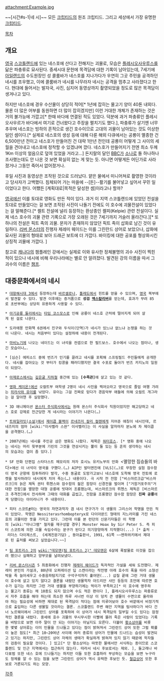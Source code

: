 attachment:Example.jpg

~~[시간#s-1|네 시]~~
모든 [[크립티드]]의 원조 크립티드. 그리고 세상에서 가장 유명한 [[크립티드]].

[[목차]]

== 개요 ==
[[영국]] [[스코틀랜드]]에 있는 네스호에 산다고 전해지는 괴물로, 모습은 [[플레시오사우루스]]를 닮은 파충류로 묘사된다. 중세시대 문헌에 목격담에 대한 기록이 남아있는데, 7세기에 [[아일랜드]]의 수도원장인 성 콜룸바가 네스호를 지나가다가 우연히 그곳 주민을 공격하던 네시를 조우했고, 이에 콜룸바가 네시를 나무라자 네시는 공격을 멈추고 사라졌다고 한다. 현대에 들어서는 발자국, 사진, 심지어 동영상까지 촬영되었을 정도로 많은 목격담이 생겨나고 있다.

하지만 네스호에 경우 수산물이 상당히 적어[* 1년에 잡히는 물고기 양이 40톤 내외다. 물론 더 많은 어부를 동원하면 더 많이 잡히겠지만] 이런 거대한 개체가 존재하는 것은 거의 불가능에 가깝고[* 한때 바다에 연결된 적도 있었다. 덕분에 과거 파충류인 플레시오사우르가 바다에서 여기로 건너왔다고 주장을 펼치기도 했다.], 파충류가 살기엔 너무 추우며 네스호는 빙하의 흔적으로 생긴 호수이므로 고대의 괴물이 남아있는 것도 이상한 일인 셈이다.[* 실제로 네스호의 생성 등에 대해 다룬 해외 다큐에서는 공룡이 멸종한 건 6,500만년 전이고 네스호가 만들어진 건 대략 1만년 전인데 공룡이 어떻게 그 사이의 세월을 견뎌내고 네스호에 정착할 수 있겠냐며 깠다. 네스호가 만들어지기 전엔 최소 두께 1Km 이상의 얼음으로 덮여 있었을 거라고...] 돈지랄의 달인 [[BBC]]가 [[소나]]로 돌 하나하나 조사했는데도 안 나온 것 보면 확실히 없는 게 맞는 듯. 아니면 어떻게든 어딘가로 사라졌거나 그동안 죽어서 없어졌거나.

후일 사진과 동영상은 조작된 것으로 드러났다. 얕은 물에서 미니어쳐로 촬영한 것이라고 당사자가 고백했다. 침체되어 가는 마을에 --[돈]--활기를 불어넣고 싶어서 꾸민 일이었다고 한다. 어쨌든 [계획대로|목적은 달성한 셈]이라고나 할까?

[[영국]]에선 이를 토대로 영화도 만든 적이 있다. 과거 이 지역 스코틀랜드에 있었던 전설을 토대로 만들었다는 걸 보면 조작된 사진이 나돌기 전에도 이 호수에 괴물전설이 있었다는 걸 말해준다.[* 켈트 전설에 널리 등장하는 환상종인 켈피(Kelpie) 관련 전설이다. 실제 네스 호수의 괴물 관련 기록으로 가장 오래된 것은 7세기까지 거슬러 올라간다.][* 또 하나의 전설은 픽트 족의 괴물. 문자가 존재하지 않았던 픽트 족이 삽화로 남긴 것이 유일하다. [[리버 몬스터]]의 진행자 제레미 웨이드는 이를 그린란드 상어로 보았으나, 삽화에 묘사된 괴물의 형태로 보아 드래곤 보트에 더 가깝다. 바이킹에 대한 공포를 형상화시킨 상징적 괴물에 가깝다. ]

참고로 [[캐나다]]의 챔플레인 강에서는 실제로 이와 유사한 정체불명의 괴수 사진이 찍힌 적이 있으나 네시에 비해 우리나라에는 별로 안 알려졌다. 발견된 강의 이름을 따서 그 괴수의 이름은 [[챔프]].

== 대중문화에서의 네시 ==
 * [[대항해시대 3]]에서 등장하는데 [[바르셀로나]], [[톨레도]]에서 힌트를 얻을 수 있으며, [[영국]] 북부에서 발견할 수 있다. 발견 이후에는 증거품으로 '''성검 [[엑스칼리버]]'''를 얻는데, 효과가 무려 85로 초반부에는 상당히 유용하게 사용할 수 있다.

 * [[아기공룡 둘리]]에서는 [[타임 코스모스]]로 인해 공룡이 네스호 근처에 떨어지게 되어 살게 된 걸로 나온다.

 * 도라에몽 만화책 6권에서 진구와 두식이(단역)가 네시가 있느냐 없느냐 논쟁을 하는 것이 나온다. 네시는 처음부터 있다는 설정하에 내용이 전개된다.

 * [[마비노기]]에 나오는 네이드는 이 녀석을 컨셉으로 한 필드보스. 호수에서 나오는 점이나, 생긴 모습이나….

 * [심슨] 에피소드 중에 번즈가 인기를 끌려고 네시를 포획해 스프링필드 주민들에게 공개한다. 네시를 잡아오는 것 부터가 킹콩을 패러디했지만 결국 수포로 돌아가 번즈 카지노의 일원이 되었다.

 * [[아제로스]]에서는 [[깊은굴 지하철]] 중간에 있는 '''[수족관]'''에 살고 있는 것 같다.

 * [[영화 케이온!]]에선 오컬트부 여학생 2명이 네시 사진을 찍어오라고 영국으로 졸업 여행 가려는 [[히라사와 유이]]를 낚았다. 유이는 그걸 진짜로 믿다가 경음악부 애들에 의해 오컬트 개그라는 걸 알아챈 후 실망했다.

 * 3D 애니메이션 [[몬스터 주식회사]]에서는 원래 몬스터 주식회사 직원이었지만 해고당하고 네스 호로 강제로 전근당한 게 네시라는 이야기가 나온다(…) 

 * [[트와일라잇(소설)]]에서 [[제이콥 블랙]]이 [[르네즈미 칼리 컬렌]]에게 지어준 애칭이 네시인데, 르네즈미의 엄마 [wiki:"이사벨라 스완" 이사벨라]는 이 사실을 알자마자 분노에 차 제이콥을 공격했다.(…)

 * 2007년에는 네시를 주인공 삼은 영화도 나왔다. 제목은 [http://movie.daum.net/moviedetail/moviedetailMain.do?movieId=44253 워터호스]. [* 영화 중에 나오는 네시는 머리 윗부분에 기린의 그것을 연상시키는 뿔이 둘 있는 등 흔히 생각하는 네시의 모습과는 갭이 좀 있다.]

 * SF 만화 단편집 스타더스트 메모리의 저자 호시노 유키노부의 만화 <멸망한 짐승들의 바다>에선 이 녀석이 영국을 구했다.(…) AIP인 발터엔진에 [VLS](…)로 무장한 실험 잠수함이 영국 군항에 침투하려다 발각, 수중 동굴로 도망가고보니 네스호에 도착해 영국 전토에 로켓을 발사하려다 네시에게 치어 죽는(…) 내용이다. 극 시작 전 전함 ["비스마르크급"비스마르크]의 늙은 제독 권터 뤼첸스와 잠수함의 젊은 함장이 신경전을 벌이며 ["거함거포주의"거대한 전함]을 멸망한 대형 공룡에 빗대어 조롱했는데, 비스마르크의 뤼첸스 제독은 [비스마르크 추격전]에서 전사하며 그때의 대화를 곱씹고, 전함을 조롱했던 잠수함 함장은 '''진짜 공룡'''에게 당했다는 아이러니가 주 내용이다.

 * 피터 스코트[http://en.wikipedia.org/wiki/Peter_Scott #]라는 영국의 자연과학자 겸 네시 연구가가 이 생물의 그리스어 학명을 만든 적이 있었다. 학명은 Nessiterasrhombopteryx로 다이아몬드 형태의 지느러미를 가진 네스호의 괴물이란 뜻을 가지고 있다. 그런데 이를 본 런던의 신문기자들은 이 학명의 [wiki:"아나그램" 철자를 재구성할 경우] Monster Hoax by Sir Peter S. 즉 피터 스코트에 의한 괴물 속임수라는 문구가 된다고 의기양양하게 지적했다(...) [* 출처 - 리더스 다이제스트, 《세계진문기담》, 동아출판사, 1991, 61쪽 ~~엔하위키에서 제대로 된 출처를 써보고 싶었습니다.~~]
 
 * [[팀 포트리스 2]]의 [[wiki:"데모맨(팀 포트리스 2)" 데모맨]]은 6살에 폭발물로 이것을 잡으려 했으나 실패하고 양부모를 날려보냈다.

 * [[리버 몬스터]]시즌 5 최종화에서 진행자 [[제레미 웨이드]]가 독자적인 가설을 세워 도전했다. 제레미 본인의 가설과, 80년대 오퍼레이션 딥 스캔이라는 작전명 아래 호수의 폭을 따라 소형선박을 죽 늘어세우고 수중음파탐지기로 구석구석까지 훑어댄(...) 삽질 끝에 그런 거대 생물이 호수에 살고 있지 않다고 결론을 내렸던 생물학자 아드리안 샤인 등등의 조언에 따르면 호수가 깊기는 하지만 그런 거대 생물을 부양하기에는 먹이가 부족하고[* 이 호수에 영주하는 물고기 종류는 채 10종도 되지 않으며 수도 적은 편이다 ], 플레시오사우루스는 파충류로서 자주 호흡을 해야 하는데 최소한 하루 서너번 이상 이 덩치 큰 생물이 수면으로 올라와야 하는 필요성에 비하면 제대로 된 목격담이 적다는 점에 미루어보아 호수 바깥에서 비정기적으로 출입하는 다른 생물일 것이라는 결론. 스코틀랜드 주변 해안 지역을 탐사하다가 바다 건너 노르웨이에서 그린란드 상어를 포획하여 이 상어가 네시 목격담의 일부일 수도 있다는 잠정적인 결론을 내렸다. 중세에 호수 괴물의 무시무시한 이빨에 물려 죽은 사람이 있었다는 기록을 바탕으로 보면 아주 말이 안 되는 이야기는 아닐지도 모른다. 더불어 [[황소상어]]를 비롯한 몇몇 상어류는 이미 민물을 드나들고 있다는 점이 밝혀져서 그린란드 상어 또한 그럴 확률이 높은 점도[* 최근 10~20여년 사이에 여러 종류의 상어가 민물에 드나드는 습성이 발견되고 있기는 하지만, 그린란드 상어 자체의 생태가 확실하게 밝혀져 있지 않기 때문에 학자들의 검증이 필요할 것이다. ] 있고[* 단 황소상어는 따뜻한 물에서만 서식하는 종이므로 스코틀랜드 및 인근 지역에서는 접근하지 않는다. 따라서 네시 후보로서는 제외. ], 돌고래나 바다표범 또한 네스 호에 드나들기는 하지만 이들 또한 호흡하러 부상하는 모습을 보면 누구라도 정체를 알 수 있는 점을 보면 그린란드 상어가 역시 유력한 후보인 듯. [[철갑상어]] 또한 후보로 거론되기도 하는 모양.   

[[각주]]
